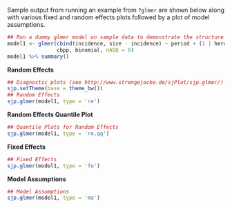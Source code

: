 Sample output from running an example from `?glmer` are shown below along with various fixed and random effects plots followed by a plot of model assumptions.

```r
## Run a dummy glmer model on sample data to demonstrate the structure of output
model1 <- glmer(cbind(incidence, size - incidence) ~ period + (1 | herd),
                cbpp, binomial, nAGQ = 0)
model1 %>% summary()
```

**Random Effects**
```r
## Diagnostic plots (see http://www.strengejacke.de/sjPlot/sjp.glmer/)
sjp.setTheme(base = theme_bw())
## Random Effects
sjp.glmer(model1, type = 're')
```

**Random Effects Quantile Plot**
```r
## Quantile Plots for Random Effects
sjp.glmer(model1, type = 're.qq')
```

**Fixed Effects**
```r
## Fixed Effects
sjp.glmer(model1, type = 'fe')
```

**Model Assumptions**
```r
## Model Assumptions
sjp.glmer(model1, type = 'ma')


```
